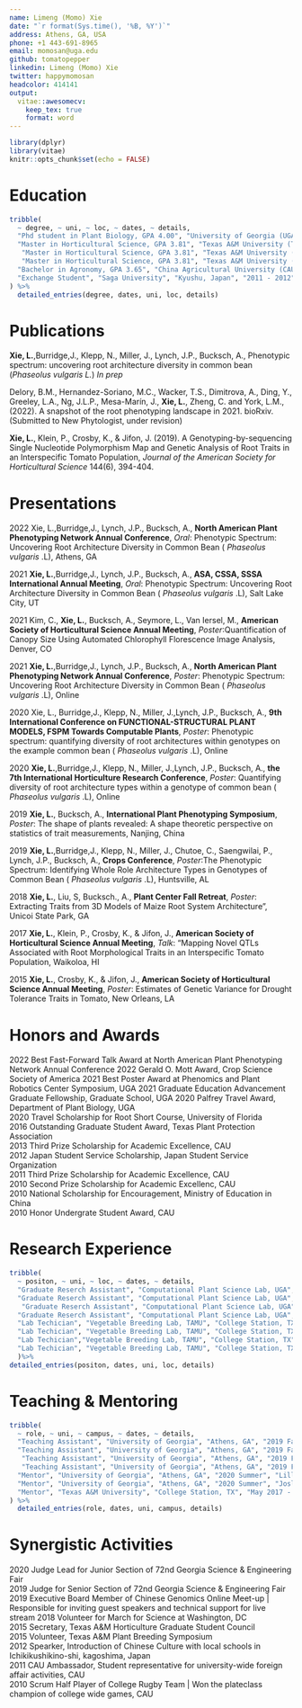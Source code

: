 ```yaml
---
name: Limeng (Momo) Xie 
date: "`r format(Sys.time(), '%B, %Y')`"
address: Athens, GA, USA
phone: +1 443-691-8965
email: momosan@uga.edu
github: tomatopepper
linkedin: Limeng (Momo) Xie
twitter: happymomosan
headcolor: 414141
output: 
  vitae::awesomecv:
    keep_tex: true
    format: word 
---
```


```r
library(dplyr)
library(vitae)
knitr::opts_chunk$set(echo = FALSE)
```

# Education
```r
tribble(
  ~ degree, ~ uni, ~ loc, ~ dates, ~ details,
  "Phd student in Plant Biology, GPA 4.00", "University of Georgia (UGA)", "Athens, GA", "2018 - Present", "Advisor: Dr. Alexander Bucksch, Computational Plant Science Lab",
  "Master in Horticultural Science, GPA 3.81", "Texas A&M University (TAMU)", "College Station, TX", "2014 - 2016", "Certificate in Applied Statistics",
   "Master in Horticultural Science, GPA 3.81", "Texas A&M University (TAMU)", "College Station, TX", "2014 - 2016","Advisors: Dr.Kevin Crosby & Dr.John Jifon, Vegetable Breeding Lab",
   "Master in Horticultural Science, GPA 3.81", "Texas A&M University (TAMU)", "College Station, TX", "2014 - 2016", "Thesis: SNP Discovery and Mapping QTLs Associated with Root Traits and Morphological Traits in Tomato",
  "Bachelor in Agronomy, GPA 3.65", "China Agricultural University (CAU)", "Beijing, China", "2009 - 2014", "Thesis: Evaluation of Methane Production in Anaerobic Reactor with Sweet Potato Vine and Dairy Manure",
  "Exchange Student", "Saga University", "Kyushu, Japan", "2011 - 2012", "Major in Plant` Science and Japanese"
) %>%
  detailed_entries(degree, dates, uni, loc, details)
```

# Publications

**Xie, L.**,Burridge,J., Klepp, N., Miller, J., Lynch, J.P., Bucksch, A.,  Phenotypic spectrum: uncovering root architecture diversity in common bean (*Phaseolus vulgaris L.*) *In prep* 

Delory, B.M., Hernandez-Soriano, M.C., Wacker, T.S., Dimitrova, A., Ding, Y., Greeley, L.A., Ng, J.L.P., Mesa-Marín, J., **Xie, L.**, Zheng, C. and York, L.M., (2022). A snapshot of the root phenotyping landscape in 2021. bioRxiv. (Submitted to New Phytologist, under revision)

**Xie, L.**, Klein, P., Crosby, K., & Jifon, J. (2019). A Genotyping-by-sequencing Single Nucleotide Polymorphism Map and Genetic Analysis of Root Traits in an Interspecific Tomato Population, _Journal of the American Society for Horticultural Science_ 144(6), 394-404. 


 
# Presentations

2022 Xie, L.,Burridge,J., Lynch, J.P., Bucksch, A., **North American Plant Phenotyping Network Annual Conference**, _Oral_: Phenotypic Spectrum: Uncovering Root Architecture Diversity in Common Bean ( _Phaseolus vulgaris_ .L), Athens, GA    

2021 **Xie, L.**,Burridge,J., Lynch, J.P., Bucksch, A., **ASA, CSSA, SSSA International Annual Meeting**,  _Oral_: Phenotypic Spectrum: Uncovering Root Architecture Diversity in Common Bean ( _Phaseolus vulgaris_ .L), Salt Lake City, UT

2021 Kim, C., **Xie, L.**, Bucksch, A., Seymore, L., Van Iersel, M., **American Society of Horticultural Science Annual Meeting**, _Poster_:Quantification of Canopy Size Using Automated Chlorophyll Florescence Image Analysis, Denver, CO

2021 **Xie, L.**,Burridge,J., Lynch, J.P., Bucksch, A., **North American Plant Phenotyping Network Annual Conference**,  _Poster_: Phenotypic Spectrum: Uncovering Root Architecture Diversity in Common Bean ( _Phaseolus vulgaris_ .L), Online

2020 Xie, L., Burridge,J., Klepp, N., Miller, J.,Lynch, J.P., Bucksch, A.,  **9th International Conference on FUNCTIONAL-STRUCTURAL PLANT MODELS, FSPM Towards Computable Plants**, _Poster_: Phenotypic spectrum: quantifying diversity of root architectures within genotypes on the example common bean ( _Phaseolus vulgaris_ .L), Online

2020 **Xie, L.**,Burridge,J., Klepp, N., Miller, J.,Lynch, J.P., Bucksch, A., **the 7th International Horticulture Research Conference**,  _Poster_: Quantifying diversity of root architecture types within a genotype of common bean ( _Phaseolus vulgaris_ .L), Online  

2019 **Xie, L.**, Bucksch, A., **International Plant Phenotyping Symposium**, _Poster_: The shape of plants revealed: A shape theoretic perspective on statistics of trait measurements, Nanjing, China

2019 **Xie, L.**,Burridge,J., Klepp, N., Miller, J., Chutoe, C., Saengwilai, P., Lynch, J.P., Bucksch, A., **Crops Conference**, _Poster_:The Phenotypic Spectrum: Identifying Whole Role Architecture Types in Genotypes of Common Bean ( _Phaseolus vulgaris_ .L), Huntsville, AL 

2018 **Xie, L.**, Liu, S, Bucksch., A., **Plant Center Fall Retreat**, _Poster_: Extracting Traits from 3D Models of Maize Root System Architecture", Unicoi State Park, GA  

2017 **Xie, L.**, Klein, P., Crosby, K., & Jifon, J., **American Society of Horticultural Science Annual Meeting**, _Talk_: "Mapping Novel QTLs Associated with Root Morphological Traits in an Interspecific Tomato Population, Waikoloa, HI  

2015 **Xie, L.**, Crosby, K., & Jifon, J., **American Society of Horticultural Science Annual Meeting**, _Poster_: Estimates of Genetic Variance for Drought Tolerance Traits in Tomato, New Orleans, LA 


# Honors and Awards
2022 Best Fast-Forward Talk Award at North American Plant Phenotyping Network Annual Conference
2022 Gerald O. Mott Award, Crop Science Society of America
2021 Best Poster Award at Phenomics and Plant Robotics Center Symposium, UGA
2021 Graduate Education Advancement Graduate Fellowship, Graduate School, UGA
2020 Palfrey Travel Award, Department of Plant Biology, UGA  
2020 Travel Scholarship for Root Short Course, University of Florida  
2016 Outstanding Graduate Student Award, Texas Plant Protection Association  
2013 Third Prize Scholarship for Academic Excellence, CAU  
2012 Japan Student Service Scholarship, Japan Student Service Organization  
2011 Third Prize Scholarship for Academic Excellence, CAU  
2010 Second Prize Scholarship for Academic Excellenc, CAU  
2010 National Scholarship for Encouragement, Ministry of Education in China  
2010 Honor Undergrate Student Award, CAU 

# Research Experience 
```r
tribble(
  ~ positon, ~ uni, ~ loc, ~ dates, ~ details,
  "Graduate Reserch Assistant", "Computational Plant Science Lab, UGA", "Athens, GA", "2018 - Present", "Current project: The phenotypic spectrum: quantifying the diversity of root architecture in common bean",
  "Graduate Reserch Assistant", "Computational Plant Science Lab, UGA", "Athens, GA", "2018 - Present", "Rotation projects: Developed an image processing pipeline to automatically extract root traits from 3D models of maize root system",
   "Graduate Reserch Assistant", "Computational Plant Science Lab, UGA", "Athens, GA", "2018 - Present", "Rotation projects: Identified potential genetic regions with insulators in Bladderwort by analyzing a public RNA-sea database",
  "Graduate Reserch Assistant", "Computational Plant Science Lab, UGA", "Athens, GA", "2018 - Present", "Rotation projects: Explored genetic variation of volatile content among 150 tomato accessions (wild, semi-domesticated, domesticated).",
  "Lab Techician", "Vegetable Breeding Lab, TAMU", "College Station, TX", "2017", "Conducted all daily operations including plant, fertilize, trellis, prune, IPM, supplies and asset acquisition to complete short term and long breeding  goals over 7 greenhouses and acre-size field",
  "Lab Techician", "Vegetable Breeding Lab, TAMU", "College Station, TX", "2017", "Established greenhouse trials of grafted tomatoes to study yield performance in relation to various rootstock and scion combinations",
  "Lab Techician","Vegetable Breeding Lab, TAMU", "College Station, TX", "2017", "Screened pepper hybrids for thrip resistance and performed hybrid testing at multiple locations across Texas",
  "Lab Techician", "Vegetable Breeding Lab, TAMU", "College Station, TX", "2017", "Crossed pepper, tomato, melon and squash to produce hybrid seed.",
  )%>%
detailed_entries(positon, dates, uni, loc, details)
```

# Teaching & Mentoring

```r
tribble(
  ~ role, ~ uni, ~ campus, ~ dates, ~ details,
  "Teaching Assistant", "University of Georgia", "Athens, GA", "2019 Fall", "Concepts in Biology (BIOL1103), ~70 students",
  "Teaching Assistant", "University of Georgia", "Athens, GA", "2019 Fall", "Presented lectures for 3 lab session during semester",
   "Teaching Assistant", "University of Georgia", "Athens, GA", "2019 Fall", "Lead field trip and graded assigned homework for class",
   "Teaching Assistant", "University of Georgia", "Athens, GA", "2019 Fall", "Achieved overall student approval rating of 4.38 on 5 point scale",
  "Mentor", "University of Georgia", "Athens, GA", "2020 Summer", "Lilly Adams, REU Project: Developing a new image processing pipeline to extract root trait of Arabidopsis and identifying candidate genes for root traits from GWAS",
  "Mentor", "University of Georgia", "Athens, GA", "2020 Summer", "Joslyn Mcklveen, CURO Project: Analyze the effect of temperature and humidity on plant development on a newly-developed mesocosm system",
  "Mentor", "Texas A&M University", "College Station, TX", "May 2017 - Dec 2017", "Trained 8 undergraduates of pepper and tomato breeding"
) %>% 
  detailed_entries(role, dates, uni, campus, details)
```
<!-- \pagebreak -->

<!-- # Agricultural Extension -->
<!-- ```{r extension} -->
<!-- tribble( -->
<!--   ~ positon, ~ uni, ~ loc, ~ dates, ~ details, -->
<!--   "Intern", "Center for Chinese Agricultural Policy (CCAP)", "Beijing, China", "Aug 2011", "Participated the Farmer Field School Promotion Project led by CCAP, Ministry of Agriculture, and Rand Corporation (US)", -->
<!--    "Intern", "Center for Chinese Agricultural Policy (CCAP)", "Beijing, China", "Aug 2011", "Investigated application of pesticides and fertilizers in tomato productions in Hubei Province", -->
<!--      "Intern", "Center for Chinese Agricultural Policy (CCAP)", "Beijing, China", "Aug 2011", "Surveyed farmers in three villages and analyzed the questionare data", -->
<!--   "Co-leader, Summer Field Program", "China Agricultural University", "Beijing, China", "June 2011", "Investigated the overuse of additives in the daylily industry in Qidong County", -->
<!--     "Co-leader, Summer Field Program", "China Agricultural University", "Beijing, China", "June 2011", "Surveyed with local farmers and small business owners (>200 people)", -->
<!--     "Co-leader, Summer Field Program", "China Agricultural University", "Beijing, China", "June 2011", "Presented results to the local government and appeared on the local media", -->
<!--    "Co-leader, Summer Field Program", "China Agricultural University", "Beijing, China", "June 2011", "Organized a workshop introducing alternative methods to preserve daylily for farmers ", -->
<!--   "Co-leader, Summer Field Program", "China Agricultural University", "Beijing, China", "June 2011", "Won the Excellent Investigators Team Award ", -->
<!--   )%>% -->
<!-- detailed_entries(positon, dates, uni, loc, details) -->
<!-- ``` -->

# Synergistic Activities
2020   Judge Lead for Junior Section of 72nd Georgia Science & Engineering Fair  
2019   Judge for Senior Section of 72nd Georgia Science & Engineering Fair  
2019   Executive Board Member of Chinese Genomics Online Meet-up | Responsible for inviting guest speakers and technical support for live stream 2018   Volunteer for March for Science at Washington, DC  
2015   Secretary, Texas A&M Horticulture Graduate Student Council  
2015   Volunteer, Texas A&M Plant Breeding Symposium  
2012   Spearker, Introduction of Chinese Culture with local schools in Ichikikushikino-shi, kagoshima, Japan  
2011   CAU Ambassador, Student representative for university-wide foreign affair activities, CAU  
2010   Scrum Half Player of College Rugby Team | Won the plateclass champion of college wide games, CAU  

<!-- # Professional Affiliations  -->
<!-- Member, Botanical Society of America   -->
<!-- Member, American Association for Advancement of Science   -->
<!-- Member, Phi Alpha Xi Honor Society   -->
<!-- Member, American Society of Horticultural Science    -->

<!-- # Skills -->
<!-- **Bioinformatics**: NGS (GBS, RNA-Seq), Reads Alignment (Bowtie, GSNAP), SNP Calling (Tophat, VCF Tools, SamTools), Gene Expression Analysis (Cufflinks)   -->
<!-- **Quantitative and Population Genetics**: Polygenetic Tree, QTL mapping, Marker Assistant Selection, Clustering, Principle Component Analysis   -->
<!-- **Computer and Data Sciences**: Linux/Unix, Python (Pandas, Numpy, OpenCV, Sci-py, Jupyter Notebooks), R (R/qtl, ggplot2, Rmarkdown, Tidyverse), SQL (MariaDB, Dbeaver), Github   -->
<!-- **Language Skills**: Chinese (Native), English (Fluent), Japanese (Basic) -->